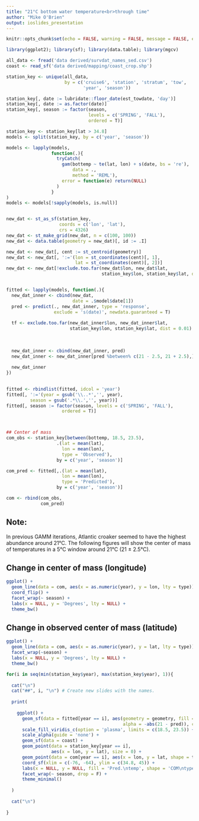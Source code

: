 ```yaml
---
title: "21°C bottom water temperature<br>through time"
author: "Mike O'Brien"
output: ioslides_presentation
---
```


```r
knitr::opts_chunk$set(echo = FALSE, warning = FALSE, message = FALSE, error = TRUE)
```

```r
library(ggplot2); library(sf); library(data.table); library(mgcv)

all_data <- fread('data derived/survdat_names_sed.csv')
coast <- read_sf('data derived/mapping/coast_crop.shp')

station_key <- unique(all_data,
                      by = c('cruise6', 'station', 'stratum', 'tow',
                             'year', 'season'))

station_key[, date := lubridate::floor_date(est_towdate, 'day')]
station_key[, date := as.factor(date)]
station_key[, season := factor(season,
                               levels = c('SPRING', 'FALL'),
                               ordered = T)]

station_key <- station_key[lat > 34.8]
models <- split(station_key, by = c('year', 'season'))

models <- lapply(models,
                 function(.){
                   tryCatch(
                     gam(bottemp ~ te(lat, lon) + s(date, bs = 're'),
                         data = .,
                         method = 'REML'),
                     error = function(e) return(NULL)
                   )
                 }
)
models <- models[!sapply(models, is.null)]


new_dat <- st_as_sf(station_key,
                    coords = c('lon', 'lat'),
                    crs = 4326)
new_dat <- st_make_grid(new_dat, n = c(100, 100))
new_dat <- data.table(geometry = new_dat)[, id := .I]

new_dat <- new_dat[, cent := st_centroid(geometry)]
new_dat <- new_dat[, ':='(lon = st_coordinates(cent)[, 1],
                          lat = st_coordinates(cent)[, 2])]
new_dat <- new_dat[!exclude.too.far(new_dat$lon, new_dat$lat,
                                    station_key$lon, station_key$lat, dist = 0.01)]


fitted <- lapply(models, function(.){
  new_dat_inner <- cbind(new_dat,
                         date = .$model$date[1])
  pred <- predict(., new_dat_inner, type = 'response',
                  exclude = 's(date)', newdata.guaranteed = T)
  
  tf <- exclude.too.far(new_dat_inner$lon, new_dat_inner$lat,
                        station_key$lon, station_key$lat, dist = 0.01)
  
  
  
  new_dat_inner <- cbind(new_dat_inner, pred)
  new_dat_inner <- new_dat_inner[pred %between% c(21 - 2.5, 21 + 2.5),]
  
  new_dat_inner
})

  
fitted <- rbindlist(fitted, idcol = 'year')
fitted[, ':='(year = gsub('\\..*','', year),
         season = gsub('.*\\.','', year))]
fitted[, season := factor(season, levels = c('SPRING', 'FALL'),
                     ordered = T)]



## Center of mass
com_obs <- station_key[between(bottemp, 18.5, 23.5),
                   .(lat = mean(lat),
                     lon = mean(lon),
                     type = 'Observed'),
                   by = c('year', 'season')]

com_pred <- fitted[,.(lat = mean(lat),
                     lon = mean(lon),
                     type = 'Predicted'),
                   by = c('year', 'season')]

com <- rbind(com_obs,
             com_pred)

```


## Note:
In previous GAMM iterations, Atlantic croaker seemed to have the highest abundance around 21°C. The following figures will show the center of mass of temperatures in a 5°C window around 21°C (21 ± 2.5°C).


## Change in center of mass (longitude)
```r
ggplot() +
  geom_line(data = com, aes(x = as.numeric(year), y = lon, lty = type)) +
  coord_flip() + 
  facet_wrap(~ season) +
  labs(x = NULL, y = 'Degrees', lty = NULL) +
  theme_bw()
```


## Change in observed center of mass (latitude)
```r
ggplot() +
  geom_line(data = com, aes(x = as.numeric(year), y = lat, lty = type)) +
  facet_wrap(~season) +
  labs(x = NULL, y = 'Degrees', lty = NULL) +
  theme_bw()
```



```r
for(i in seq(min(station_key$year), max(station_key$year), 1)){
  
  cat("\n") 
  cat("##", i, "\n") # Create new slides with the names.
  
  print(
    
    ggplot() +
      geom_sf(data = fitted[year == i], aes(geometry = geometry, fill = pred,
                                            alpha = -abs(21 - pred)), color = NA)+
      scale_fill_viridis_c(option = 'plasma', limits = c(18.5, 23.5)) +
      scale_alpha(guide = 'none') +
      geom_sf(data = coast) +
      geom_point(data = station_key[year == i],
                 aes(x = lon, y = lat), size = 0) +
      geom_point(data = com[year == i], aes(x = lon, y = lat, shape = type)) +
      coord_sf(xlim = c(-76, -64), ylim = c(34.8, 45)) + 
      labs(x = NULL, y = NULL, fill = 'Pred.\ntemp', shape = 'COM\ntype') +
      facet_wrap(~ season, drop = F) +
      theme_minimal()
    
  )
  
  cat("\n")
  
}

```

